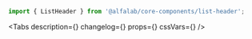 



<Meta
    title='Компоненты/ListHeader'
    component={ListHeader}
/>

<!-- Canvas -->

<Story name='ListHeader'>
    <ListHeader
        title={text('title', 'Заголовок')}
        description={text('description', 'Описание')}
        filled={boolean('filled', true)}
    />
</Story>

<!-- Docs -->

<ComponentHeader
    name='ListHeader'
    version={version}
    package='@alfalab/core-components/list-header'
    stage={2}
/>

```jsx
import { ListHeader } from '@alfalab/core-components/list-header';
```

<Tabs
    description={<Description />}
    changelog={<Changelog />}
    props={<Props of={ListHeaderTS} />}
    cssVars={<CssVars css={styles} />}
/>
